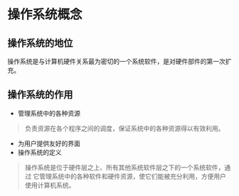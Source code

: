 # 操作系统概念

## 操作系统的地位
操作系统是与计算机硬件关系最为密切的一个系统软件，是对硬件部件的第一次扩充。
## 操作系统的作用
- 管理系统中的各种资源

> 负责资源在各个程序之间的调度，保证系统中的各种资源得以有效利用。

- 为用户提供友好的界面
- 操作系统的定义
> 操作系统是位于硬件层之上、所有其他系统软件层之下的一个系统软件，通过 它管理系统中的各种软件和硬件资源，使它们能被充分利用，方便用户使用计算机系统。